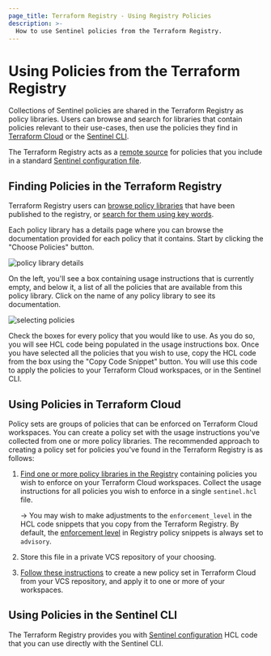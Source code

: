 ```yaml
---
page_title: Terraform Registry - Using Registry Policies
description: >-
  How to use Sentinel policies from the Terraform Registry.
---
```


# Using Policies from the Terraform Registry

Collections of Sentinel policies are shared in the Terraform Registry as policy libraries. Users can browse and search for libraries that contain policies relevant to their use-cases, then use the policies they find in [Terraform Cloud](https://www.terraform.io/cloud-docs) or the [Sentinel CLI](https://docs.hashicorp.com/sentinel/commands).

The Terraform Registry acts as a [remote source](https://docs.hashicorp.com/sentinel/configuration/remote-sources) for policies that you include in a standard [Sentinel configuration file](https://docs.hashicorp.com/sentinel/configuration).

## Finding Policies in the Terraform Registry

Terraform Registry users can [browse policy libraries](https://registry.terraform.io/browse/policies) that have been published to the registry, or [search for them using key words](https://registry.terraform.io/search/policies).

Each policy library has a details page where you can browse the documentation provided for each policy that it contains. Start by clicking the "Choose Policies" button.

![policy library details](/img/docs/policy-library-details.png)

On the left, you'll see a box containing usage instructions that is currently empty, and below it, a list of all the policies that are available from this policy library. Click on the name of any policy library to see its documentation.

![selecting policies](/img/docs/policy-selection.png)

Check the boxes for every policy that you would like to use. As you do so, you will see HCL code being populated in the usage instructions box. Once you have selected all the policies that you wish to use, copy the HCL code from the box using the "Copy Code Snippet" button. You will use this code to apply the policies to your Terraform Cloud workspaces, or in the Sentinel CLI.

## Using Policies in Terraform Cloud

Policy sets are groups of policies that can be enforced on Terraform Cloud workspaces. You can create a policy set with the usage instructions you've collected from one or more policy libraries. The recommended approach to creating a policy set for policies you've found in the Terraform Registry is as follows:

1. [Find one or more policy libraries in the Registry](#finding-policies-in-the-terraform-registry) containing policies you wish to enforce on your Terraform Cloud workspaces. Collect the usage instructions for all policies you wish to enforce in a single `sentinel.hcl` file.

    -> You may wish to make adjustments to the `enforcement_level` in the HCL code snippets that you copy from the Terraform Registry. By default, the [enforcement level](/cloud-docs/sentinel/manage-policies#enforcement-levels) in Registry policy snippets is always set to `advisory`.

2. Store this file in a private VCS repository of your choosing.
3. [Follow these instructions](/cloud-docs/sentinel/manage-policies#managing-policy-sets) to create a new policy set in Terraform Cloud from your VCS repository, and apply it to one or more of your workspaces.

## Using Policies in the Sentinel CLI

The Terraform Registry provides you with [Sentinel configuration](https://docs.hashicorp.com/sentinel/configuration) HCL code that you can use directly with the Sentinel CLI.
